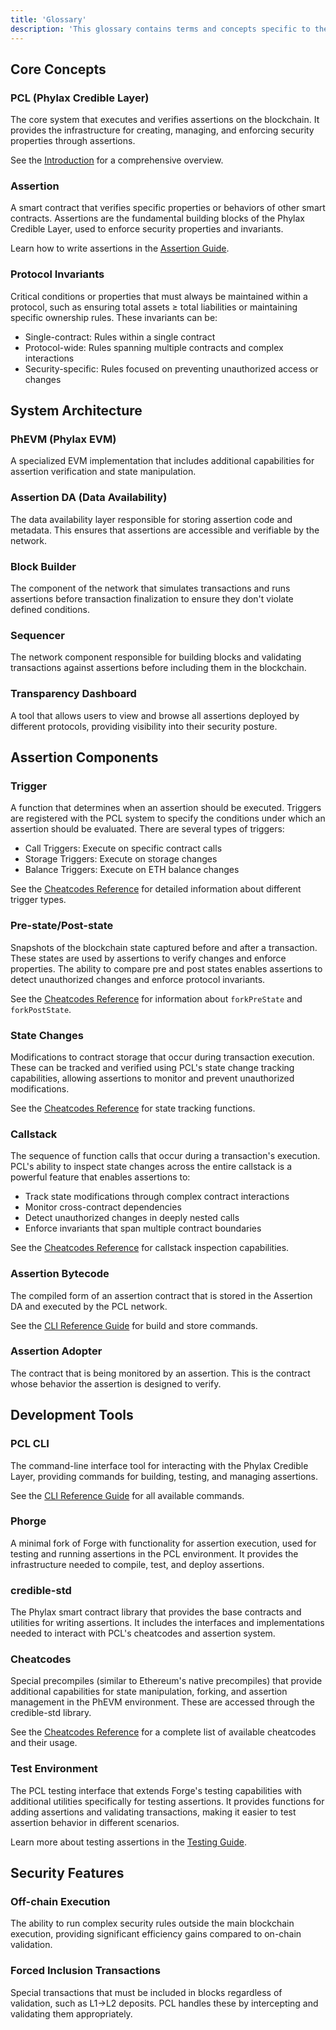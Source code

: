 ```yaml
---
title: 'Glossary'
description: 'This glossary contains terms and concepts specific to the Phylax Credible Layer (PCL) and related technologies.'
---
```


## Core Concepts

### PCL (Phylax Credible Layer)
The core system that executes and verifies assertions on the blockchain. It provides the infrastructure for creating, managing, and enforcing security properties through assertions.

See the [Introduction](/credible/credible-introduction) for a comprehensive overview.

### Assertion
A smart contract that verifies specific properties or behaviors of other smart contracts. Assertions are the fundamental building blocks of the Phylax Credible Layer, used to enforce security properties and invariants.

Learn how to write assertions in the [Assertion Guide](/credible/pcl-assertion-guide).

### Protocol Invariants
Critical conditions or properties that must always be maintained within a protocol, such as ensuring total assets ≥ total liabilities or maintaining specific ownership rules. These invariants can be:
- Single-contract: Rules within a single contract
- Protocol-wide: Rules spanning multiple contracts and complex interactions
- Security-specific: Rules focused on preventing unauthorized access or changes

## System Architecture

### PhEVM (Phylax EVM)
A specialized EVM implementation that includes additional capabilities for assertion verification and state manipulation.

### Assertion DA (Data Availability)
The data availability layer responsible for storing assertion code and metadata. This ensures that assertions are accessible and verifiable by the network.

### Block Builder
The component of the network that simulates transactions and runs assertions before transaction finalization to ensure they don't violate defined conditions.

### Sequencer
The network component responsible for building blocks and validating transactions against assertions before including them in the blockchain.

### Transparency Dashboard
A tool that allows users to view and browse all assertions deployed by different protocols, providing visibility into their security posture.

## Assertion Components

### Trigger
A function that determines when an assertion should be executed. Triggers are registered with the PCL system to specify the conditions under which an assertion should be evaluated. There are several types of triggers:
- Call Triggers: Execute on specific contract calls
- Storage Triggers: Execute on storage changes
- Balance Triggers: Execute on ETH balance changes

See the [Cheatcodes Reference](/credible/cheatcodes) for detailed information about different trigger types.

### Pre-state/Post-state
Snapshots of the blockchain state captured before and after a transaction. These states are used by assertions to verify changes and enforce properties. The ability to compare pre and post states enables assertions to detect unauthorized changes and enforce protocol invariants.

See the [Cheatcodes Reference](/credible/cheatcodes) for information about `forkPreState` and `forkPostState`.

### State Changes
Modifications to contract storage that occur during transaction execution. These can be tracked and verified using PCL's state change tracking capabilities, allowing assertions to monitor and prevent unauthorized modifications.

See the [Cheatcodes Reference](/credible/cheatcodes) for state tracking functions.

### Callstack
The sequence of function calls that occur during a transaction's execution. PCL's ability to inspect state changes across the entire callstack is a powerful feature that enables assertions to:
- Track state modifications through complex contract interactions
- Monitor cross-contract dependencies
- Detect unauthorized changes in deeply nested calls
- Enforce invariants that span multiple contract boundaries

See the [Cheatcodes Reference](/credible/cheatcodes) for callstack inspection capabilities.

### Assertion Bytecode
The compiled form of an assertion contract that is stored in the Assertion DA and executed by the PCL network.

See the [CLI Reference Guide](/credible/pcl-reference-guide) for build and store commands.

### Assertion Adopter
The contract that is being monitored by an assertion. This is the contract whose behavior the assertion is designed to verify.

## Development Tools

### PCL CLI
The command-line interface tool for interacting with the Phylax Credible Layer, providing commands for building, testing, and managing assertions.

See the [CLI Reference Guide](/credible/pcl-reference-guide) for all available commands.

### Phorge
A minimal fork of Forge with functionality for assertion execution, used for testing and running assertions in the PCL environment. It provides the infrastructure needed to compile, test, and deploy assertions.

### credible-std
The Phylax smart contract library that provides the base contracts and utilities for writing assertions. It includes the interfaces and implementations needed to interact with PCL's cheatcodes and assertion system.

### Cheatcodes
Special precompiles (similar to Ethereum's native precompiles) that provide additional capabilities for state manipulation, forking, and assertion management in the PhEVM environment. These are accessed through the credible-std library.

See the [Cheatcodes Reference](/credible/cheatcodes) for a complete list of available cheatcodes and their usage.

### Test Environment
The PCL testing interface that extends Forge's testing capabilities with additional utilities specifically for testing assertions. It provides functions for adding assertions and validating transactions, making it easier to test assertion behavior in different scenarios.

Learn more about testing assertions in the [Testing Guide](/credible/testing-assertions).

## Security Features

### Off-chain Execution
The ability to run complex security rules outside the main blockchain execution, providing significant efficiency gains compared to on-chain validation.

### Forced Inclusion Transactions
Special transactions that must be included in blocks regardless of validation, such as L1->L2 deposits. PCL handles these by intercepting and validating them appropriately.